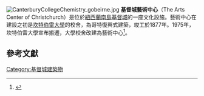 [[Image:CanterburyCollegeChemistry_gobeirne.jpg|thumb]]
'''基督城藝術中心'''（The Arts Center of Christchurch）是位於[[紐西蘭|紐西蘭]][[南島_(紐西蘭)|南島]][[基督城|基督城]]的一座文化設施。藝術中心在建設之初是[[坎特伯雷大學|坎特伯雷大學]]的校舍，為哥特復興式建築，竣工於1877年。1975年，坎特伯雷大學宣布搬遷，大學校舍改建為藝術中心<ref>{{cite web |url=http://www.historic.org.nz/TheRegister/RegisterSearch/RegisterResults.aspx?RID=7301 |title=Arts Centre of Christchurch |last=Lovell-Smith |first=Melanie |date=20 August 2001 |publisher=Historic Places Trust |accessdate=9 February 2010 |archive-date=2013-12-02 |archive-url=https://web.archive.org/web/20131202231546/http://www.historic.org.nz/TheRegister/RegisterSearch/RegisterResults.aspx?RID=7301 |dead-url=no }}</ref>。
== 參考文獻 ==
{{Reflist|30em}}
{{commons category|Christchurch Arts Centre}}
[[Category:基督城建築物|Category:基督城建築物]]